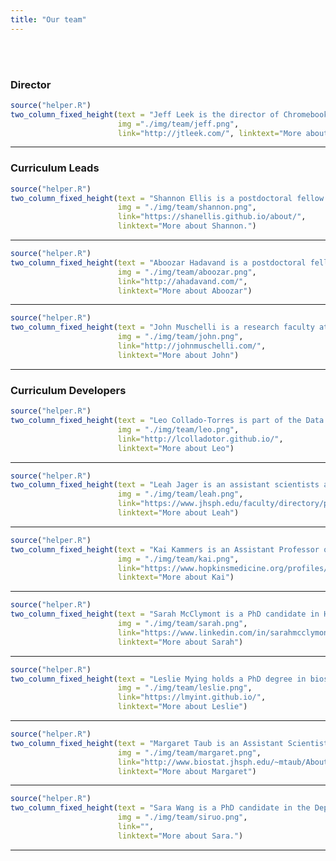 ```yaml
---
title: "Our team"
---
```



</br></br>

### __Director__

```r
source("helper.R")
two_column_fixed_height(text = "Jeff Leek is the director of Chromebook Data Science. He has taught millions of people data science online through massive online open courses. He is also an associate professor at Johns Hopkins Bloomberg School of Public Health and co-director of the Johns Hopkins Data Science Lab. ",
                        img ="./img/team/jeff.png",
                        link="http://jtleek.com/", linktext="More about Jeff")
```

-----


### __Curriculum Leads__

```r
source("helper.R")
two_column_fixed_height(text = "Shannon Ellis is a postdoctoral fellow in the biostatistics department at the Johns Hopkins Bloomberg School of Public Health who is working on machine learning for predicting phenotypes like tissue, sex, and age from gene expression data. ",
                        img = "./img/team/shannon.png",
                        link="https://shanellis.github.io/about/",
                        linktext="More about Shannon.")
```

-------

```r
source("helper.R")
two_column_fixed_height(text = "Aboozar Hadavand is a postdoctoral fellow at Johns Hopkins Bloomberg School of Public Health. His current research involves analyzing MOOC data. ",
                        img = "./img/team/aboozar.png",
                        link="http://ahadavand.com/",
                        linktext="More about Aboozar")
```

-----

```r
source("helper.R")
two_column_fixed_height(text = "John Muschelli is a research faculty at Johns Hopkins Bloomberg School of Public Health. He has created over 30 packages for data analysis and works in statistical data analysis of neuroimaging data. ",
                        img = "./img/team/john.png",
                        link="http://johnmuschelli.com/",
                        linktext="More about John")
```

-----


### __Curriculum Developers__

```r
source("helper.R")
two_column_fixed_height(text = "Leo Collado-Torres is part of the Data Science team at the Lieber Institute for Brain Development whose goals include better understanding and characterizing genomics signatures in the human brain. ",
                        img = "./img/team/leo.png",
                        link="http://lcolladotor.github.io/",
                        linktext="More about Leo")
```

------

```r
source("helper.R")
two_column_fixed_height(text = "Leah Jager is an assistant scientists and lecturers at the Department of Biostatistics at Johns Hopkins Bloomberg School of Public Health. She teaches biostatistics, data analysis, and statistical methods in public health ",
                        img = "./img/team/leah.png",
                        link="https://www.jhsph.edu/faculty/directory/profile/2909/leah-r-jager",
                        linktext="More about Leah")
```

-----

```r
source("helper.R")
two_column_fixed_height(text = "Kai Kammers is an Assistant Professor of Oncology at Johns Hopkins University School of Medicine. His current research focuses on developing new statistical methods and software tools for the integrative analysis of high-throughput genomic data, including sequencing and proteomic data. ",
                        img = "./img/team/kai.png",
                        link="https://www.hopkinsmedicine.org/profiles/results/directory/profile/10003673/kai-kammers",
                        linktext="More about Kai")
```

-----

```r
source("helper.R")
two_column_fixed_height(text = "Sarah McClymont is a PhD candidate in Human Genetics at Johns Hopkins University School of Medicine. Her research involves identifying and characterizing regulatory regions of DNA in dopaminergic neurons to elucidate the role of regulatory variation in neurodegenerative and neuropsychiatric diseases, like Parkinson Disease and schizophrenia. ",
                        img = "./img/team/sarah.png",
                        link="https://www.linkedin.com/in/sarahmcclymont/",
                        linktext="More about Sarah")
```

------

```r
source("helper.R")
two_column_fixed_height(text = "Leslie Mying holds a PhD degree in biostatistics at the Johns Hopkins Bloomberg School of Public Health. Her research is on statistical methodology for high-throughput biology and evidence-based data analysis. ",
                        img = "./img/team/leslie.png",
                        link="https://lmyint.github.io/",
                        linktext="More about Leslie")
```

-------

```r
source("helper.R")
two_column_fixed_height(text = "Margaret Taub is an Assistant Scientist in the Department of Biostatistics at Johns Hopkins University. She works on methods development in statistical genetics and on analysis problems for high-throughput genomics data, including methylation array data and re-sequencing data. ",
                        img = "./img/team/margaret.png",
                        link="http://www.biostat.jhsph.edu/~mtaub/About.html",
                        linktext="More about Margaret")
```

------

```r
source("helper.R")
two_column_fixed_height(text = "Sara Wang is a PhD candidate in the Department of Biostatistics at Johns Hopkins University. ",
                        img = "./img/team/siruo.png",
                        link="",
                        linktext="More about Sara.")
```

-------



